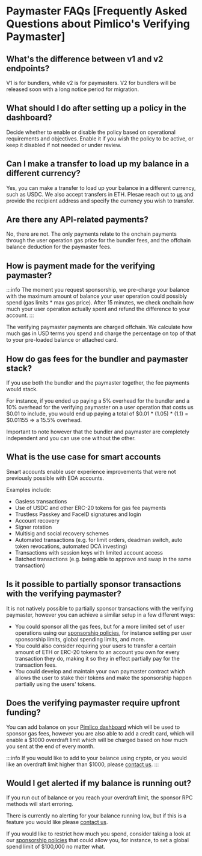 # Paymaster FAQs [Frequently Asked Questions about Pimlico's Verifying Paymaster]

## What's the difference between v1 and v2 endpoints?
V1 is for bundlers, while v2 is for paymasters. V2 for bundlers will be released soon with a long notice period for migration.

## What should I do after setting up a policy in the dashboard?
Decide whether to enable or disable the policy based on operational requirements and objectives. Enable it if you wish the policy to be active, or keep it disabled if not needed or under review.

## Can I make a transfer to load up my balance in a different currency?
Yes, you can make a transfer to load up your balance in a different currency, such as USDC. We also accept transfers in ETH. Plesae reach out to [us](https://t.me/kristofgazso) and provide the recipient address and specify the currency you wish to transfer.

## Are there any API-related payments?

No, there are not. The only payments relate to the onchain payments through the user operation gas price for the bundler fees, and the offchain balance deduction for the paymaster fees.

## How is payment made for the verifying paymaster?

:::info
The moment you request sponsorship, we pre-charge your balance with the maximum amount of balance your user operation could possibly spend (gas limits * max gas price). After 15 minutes, we check onchain how much your user operation actually spent and refund the difference to your account.
:::

The verifying paymaster payments are charged offchain. We calculate how much gas in USD terms you spend and charge the percentage on top of that to your pre-loaded balance or attached card.

## How do gas fees for the bundler and paymaster stack?

If you use both the bundler and the paymaster together, the fee payments would stack.

For instance, if you ended up paying a 5% overhead for the bundler and a 10% overhead for the verifying paymaster on a user operation that costs us $0.01 to include, you would end up paying a total of $0.01 * (1.05) * (1.1) = $0.01155 => a 15.5% overhead. 

Important to note however that the bundler and paymaster are completely independent and you can use one without the other.

## What is the use case for smart accounts

Smart accounts enable user experience improvements that were not previously possible with EOA accounts.

Examples include:
- Gasless transactions
- Use of USDC and other ERC-20 tokens for gas fee payments
- Trustless Passkey and FaceID signatures and login
- Account recovery
- Signer rotation
- Multisig and social recovery schemes
- Automated transactions (e.g. for limit orders, deadman switch, auto token revocations, automated DCA investing)
- Transactions with session keys with limited account access
- Batched transactions (e.g. being able to approve and swap in the same transaction)

## Is it possible to partially sponsor transactions with the verifying paymaster?

It is not natively possible to partially sponsor transactions with the verifying paymaster, however you can achieve a similar setup in a few different ways:
- You could sponsor all the gas fees, but for a more limited set of user operations using our [sponsorship policies](/infra/platform/sponsorship-policies), for instance setting per user sponsorship limits, global spending limits, and more.
- You could also consider requiring your users to transfer a certain amount of ETH or ERC-20 tokens to an account you own for every transaction they do, making it so they in effect partially pay for the transaction fees.
- You could develop and maintain your own paymaster contract which allows the user to stake their tokens and make the sponsorship happen partially using the users' tokens. 

## Does the verifying paymaster require upfront funding?

You can add balance on your [Pimlico dashboard](https://dashboard.pimlico.io) which will be used to sponsor gas fees, however you are also able to add a credit card, which will enable a $1000 overdraft limit which will be charged based on how much you sent at the end of every month.

:::info
If you would like to add to your balance using crypto, or you would like an overdraft limit higher than $1000, please [contact us](https://t.me/pimlicoHQ).
:::

## Would I get alerted if my balance is running out?

If you run out of balance or you reach your overdraft limit, the sponsor RPC methods will start erroring.

There is currently no alerting for your balance running low, but if this is a feature you would like please [contact us](https://t.me/pimlicoHQ).

If you would like to restrict how much you spend, consider taking a look at our [sponsorship policies](/infra/platform/sponsorship-policies) that could allow you, for instance, to set a global spend limit of $100,000 no matter what.